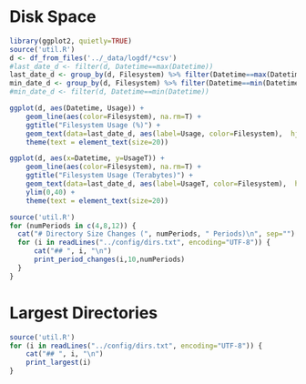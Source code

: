 # Disk Space

```r
library(ggplot2, quietly=TRUE)
source('util.R')
d <- df_from_files('../_data/logdf/*csv')
#last_date_d <- filter(d, Datetime==max(Datetime))
last_date_d <- group_by(d, Filesystem) %>% filter(Datetime==max(Datetime)) %>% ungroup()
min_date_d <- group_by(d, Filesystem) %>% filter(Datetime==min(Datetime)) %>% ungroup()
#min_date_d <- filter(d, Datetime==min(Datetime))

ggplot(d, aes(Datetime, Usage)) +
    geom_line(aes(color=Filesystem), na.rm=T) +
    ggtitle("Filesystem Usage (%)") +
    geom_text(data=last_date_d, aes(label=Usage, color=Filesystem),  hjust = 0.9, vjust = -0.6, na.rm=T, size=7) +
    theme(text = element_text(size=20))

ggplot(d, aes(x=Datetime, y=UsageT)) +
    geom_line(aes(color=Filesystem), na.rm=T) +
    ggtitle("Filesystem Usage (Terabytes)") +
    geom_text(data=last_date_d, aes(label=UsageT, color=Filesystem),  hjust = 0.9, vjust = -0.6, na.rm=T, size=7) +
    ylim(0,40) +
    theme(text = element_text(size=20))

```

```r
source('util.R')
for (numPeriods in c(4,8,12)) {
  cat("# Directory Size Changes (", numPeriods, " Periods)\n", sep="")
  for (i in readLines("../config/dirs.txt", encoding="UTF-8")) {
      cat("## ", i, "\n")
      print_period_changes(i,10,numPeriods)
  }
}
```


# Largest Directories
```r
source('util.R')
for (i in readLines("../config/dirs.txt", encoding="UTF-8")) {
    cat("## ", i, "\n")
    print_largest(i)
}
```
